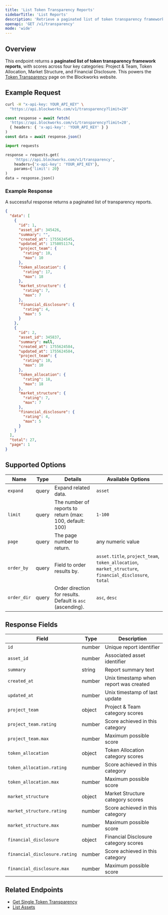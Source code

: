 ```yaml
---
title: 'List Token Transparency Reports'
sidebarTitle: 'List Reports'
description: 'Retrieve a paginated list of token transparency framework scores and ratings'
openapi: 'GET /v1/transparency'
mode: 'wide'
---
```


## Overview

This endpoint returns a **paginated list of token transparency framework reports**, with scores across four key categories: Project & Team, Token Allocation, Market Structure, and Financial Disclosure.
This powers the [Token Transparency](http://blockworks.co//token-transparency) page on the Blockworks website.

## Example Request

<CodeGroup>

```bash cURL
curl -H "x-api-key: YOUR_API_KEY" \
  "https://api.blockworks.com/v1/transparency?limit=20"
```

```typescript TypeScript
const response = await fetch(
  'https://api.blockworks.com/v1/transparency?limit=20',
  { headers: { 'x-api-key': 'YOUR_API_KEY' } }
)
const data = await response.json()
```

```python Python
import requests

response = requests.get(
    'https://api.blockworks.com/v1/transparency',
    headers={'x-api-key': 'YOUR_API_KEY'},
    params={'limit': 20}
)
data = response.json()
```

</CodeGroup>

### Example Response

A successful response returns a paginated list of transparency reports.

```json
{
  "data": [
    {
      "id": 1,
      "asset_id": 345426,
      "summary": "",
      "created_at": 1755624545,
      "updated_at": 1758051174,
      "project_team": {
        "rating": 10,
        "max": 10
      },
      "token_allocation": {
        "rating": 17,
        "max": 18
      },
      "market_structure": {
        "rating": 7,
        "max": 7
      },
      "financial_disclosure": {
        "rating": 4,
        "max": 5
      }
    },
    {
      "id": 2,
      "asset_id": 345837,
      "summary": null,
      "created_at": 1755624584,
      "updated_at": 1755624584,
      "project_team": {
        "rating": 10,
        "max": 10
      },
      "token_allocation": {
        "rating": 18,
        "max": 18
      },
      "market_structure": {
        "rating": 7,
        "max": 7
      },
      "financial_disclosure": {
        "rating": 4,
        "max": 5
      }
    }
  ],
  "total": 27,
  "page": 1
}
```

## Supported Options

| Name | Type | Details | Available Options |
| - | - | - | - |
| `expand` | query | Expand related data. | `asset` |
| `limit` | query | The number of reports to return (max: 100, default: 100) | `1-100` |
| `page` | query | The page number to return. | any numeric value |
| `order_by` | query | Field to order results by. | `asset.title`, `project_team`, `token_allocation`, `market_structure`, `financial_disclosure`, `total` |
| `order_dir` | query | Order direction for results. Default is `asc` (ascending). | `asc`, `desc` |

## Response Fields

| Field | Type | Description |
|---|---|---|
| `id` | number | Unique report identifier |
| `asset_id` | number | Associated asset identifier |
| `summary` | string | Report summary text |
| `created_at` | number | Unix timestamp when report was created |
| `updated_at` | number | Unix timestamp of last update |
| `project_team` | object | Project & Team category scores |
| `project_team.rating` | number | Score achieved in this category |
| `project_team.max` | number | Maximum possible score |
| `token_allocation` | object | Token Allocation category scores |
| `token_allocation.rating` | number | Score achieved in this category |
| `token_allocation.max` | number | Maximum possible score |
| `market_structure` | object | Market Structure category scores |
| `market_structure.rating` | number | Score achieved in this category |
| `market_structure.max` | number | Maximum possible score |
| `financial_disclosure` | object | Financial Disclosure category scores |
| `financial_disclosure.rating` | number | Score achieved in this category |
| `financial_disclosure.max` | number | Maximum possible score |

## Related Endpoints

- [Get Single Token Transparency](/api-reference/token-transparency/get-single)
- [List Assets](/api-reference/assets/list)
